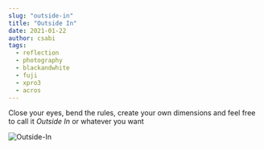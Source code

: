 ```yaml
---
slug: "outside-in"
title: "Outside In"
date: 2021-01-22
author: csabi
tags:
  - reflection
  - photography
  - blackandwhite
  - fuji
  - xpro3
  - acros
---
```


Close your eyes, bend the rules, create your own dimensions and feel free to call it _Outside In_ or whatever you want

![Outside-In](/images/outside-in-2393-1200.jpg)

